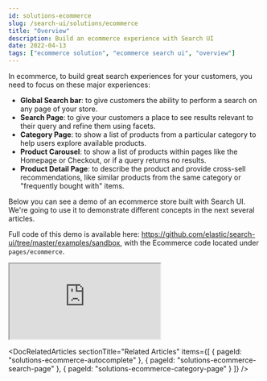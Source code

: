 ```yaml
---
id: solutions-ecommerce
slug: /search-ui/solutions/ecommerce
title: "Overview"
description: Build an ecommerce experience with Search UI
date: 2022-04-13
tags: ["ecommerce solution", "ecommerce search ui", "overview"]
---
```


In ecommerce, to build great search experiences for your customers, you need to focus on these major experiences:

- **Global Search bar**: to give customers the ability to perform a search on any page of your store.
- **Search Page**: to give your customers a place to see results relevant to their query and refine them using facets.
- **Category Page**: to show a list of products from a particular category to help users explore available products.
- **Product Carousel**: to show a list of products within pages like the Homepage or Checkout, or if a query returns no results.
- **Product Detail Page**: to describe the product and provide cross-sell recommendations, like similar products from the same category or "frequently bought with" items.

Below you can see a demo of an ecommerce store built with Search UI. We're going to use it to demonstrate different concepts in the next several articles.

Full code of this demo is available here: https://github.com/elastic/search-ui/tree/master/examples/sandbox, with the Ecommerce code located under `pages/ecommerce`.

<iframe
  src="https://codesandbox.io/embed/github/elastic/search-ui/tree/master/examples/sandbox?autoresize=1&fontsize=12&initialpath=%2Fecommerce&module=%2Fsrc%2Fpages%2Fecommerce%2Findex.js&theme=light&view=preview&hidedevtools=1"
  style={{
    width: "100%",
    height: "800px",
    overflow: "hidden"
  }}
  title="Search UI"
  allow="accelerometer; ambient-light-sensor; camera; encrypted-media; geolocation; gyroscope; hid; microphone; midi; payment; usb; vr; xr-spatial-tracking"
  sandbox="allow-forms allow-modals allow-popups allow-presentation allow-same-origin allow-scripts"
></iframe>

<DocRelatedArticles
  sectionTitle="Related Articles"
  items={[
    {
      pageId: "solutions-ecommerce-autocomplete"
    },
    {
      pageId: "solutions-ecommerce-search-page"
    },
    {
      pageId: "solutions-ecommerce-category-page"
    }
  ]}
/>
